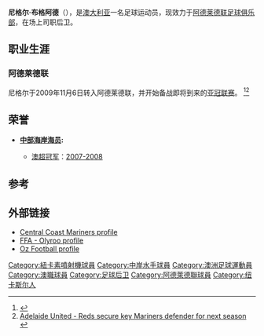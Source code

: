 {{Football player infobox 
| playername = 尼格尔·布格阿德
| fullname = 尼格尔·布格阿德
| image = [[Image:Nigel_Boogaard.jpg|150px]]  
| height = {{height|m=1.88}}
| dateofbirth = {{Birth date and age|df=yes|1986|8|14}} 
| cityofbirth = [[纽卡斯尔_(新南威尔士州)|纽卡斯尔]] 
| countryofbirth = 澳大利亚
| currentclub = [[阿德莱德联足球俱乐部|阿德莱德联]] 
| clubnumber = 3
| position = [[后卫_(足球)|中后卫]]
| years = 2002–04<br>2004–05<br>2005–10<br>2010-
| clubs = [[纽卡斯尔联喷气机足球俱乐部|纽卡斯尔联喷气机]]<br>[[中央海岸闪电|中央海岸闪电]]<br>[[中部海岸海员足球俱乐部|中部海岸海员]]<br>[[阿德莱德联足球俱乐部|阿德莱德联]] 
| caps(goals) = {{0}}{{0}}1 {{0}}{{0}}(0)<br>{{0}}{{0}}8 {{0}}{{0}}(0)<br>{{0}}54 {{0}}{{0}}(2)<br>{{0}}{{0}}1 {{0}}{{0}}(0)
| nationalyears = 2002–03<br>2008
| nationalteam = [[澳大利亚17岁以下国家足球队|澳大利亚U-17]]<br>[[澳大利亚23岁以下国家足球队|澳大利亚U-23]]
| nationalcaps(goals) = <br>{{0}}{{0}}6 {{0}}{{0}}(0)
| pcupdate = 2010年
| ntupdate = 2010年
}}

'''尼格尔·布格阿德'''（{{bd|1986年|8月14日|}}），是[[澳大利亚|澳大利亚]]一名足球运动员，现效力于[[阿德莱德联足球俱乐部|阿德莱德联足球俱乐部]]，在场上司职后卫。
==职业生涯==

===阿德莱德联===
尼格尔于2009年11月6日转入阿德莱德联，并开始备战即将到来的[[亚足联冠军联赛|亚冠联赛]]。 <ref>{{cite web |url=http://www.foxsports.com.au/story/0,8659,26313280-5000940,00.html |title=存档副本 |accessdate=2012-12-30 |deadurl=yes |archiveurl=https://archive.is/20121230114226/http://www.foxsports.com.au/story/0,8659,26313280-5000940,00.html |archivedate=2012-12-30 }}</ref><ref>[http://www.adelaideunited.com.au/default.aspx?s=newsdisplay&id=30518 Adelaide United - Reds secure key Mariners defender for next season] {{webarchive|url=https://web.archive.org/web/20110412133006/http://www.adelaideunited.com.au/default.aspx?s=newsdisplay&id=30518 |date=2011-04-12 }}</ref>

==荣誉==
*  '''[[中部海岸海员|中部海岸海员]]:'''
**  {{flagicon|Australia}} [[澳超|澳超]][[澳大利亚职业足球联赛冠军|冠军]]：[[澳大利亚职业足球联赛2007年至2008年赛季|2007-2008]]

==参考==
{{reflist}}

==外部链接==
* [http://www.ccmariners.com.au/default.aspx?s=ccfc_playerprofile_item&pid=713 Central Coast Mariners profile] {{Wayback|url=http://www.ccmariners.com.au/default.aspx?s=ccfc_playerprofile_item&pid=713 |date=20110305113057 }}
* [https://web.archive.org/web/20110527200042/http://www.footballaustralia.com.au/MensU23/default.aspx?s=aus_u23men_player_profile&pid=713&tid=112 FFA - Olyroo profile]
* [https://web.archive.org/web/20110220105459/http://www.ozfootball.net/ark/Players/B/BON.html Oz Football profile]

{{阿德莱德联现役球员}}

{{DEFAULTSORT:Boogaard, Nigel}}
[[Category:紐卡素噴射機球員|Category:紐卡素噴射機球員]]
[[Category:中岸水手球員|Category:中岸水手球員]]
[[Category:澳洲足球運動員|Category:澳洲足球運動員]]
[[Category:澳職球員|Category:澳職球員]]
[[Category:足球后卫|Category:足球后卫]]
[[Category:阿德萊德聯球員|Category:阿德萊德聯球員]]
[[Category:纽卡斯尔人|Category:纽卡斯尔人]]